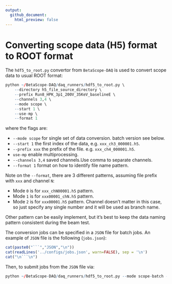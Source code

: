 ```yaml
---
output:
  github_document:
    html_preview: false
---
```



# Converting scope data (H5) format to ROOT format

The `hdf5_to_root.py` convertor from `BetaScope-DAQ` is used to convert scope data to usual ROOT format:

```r
python ~/BetaScope-DAQ/daq_runners/hdf5_to_root.py \
    --directory h5_file_source_directory \
    --prefix Run8_HPK_3p1_200V_35KeV_baselineE \ 
    --channels 3,4 \
    --mode scope \
    --start 1 \
    --use-mp \
    --format 1 
```

where the flags are:

+ `--mode scope` for single set of data conversion. batch version see below.
+ `--start 1` the first index of the data, e.g. `xxx_ch3_000001.h5`.
+ `--prefix xxx` the prefix of the file. e.g. `xxx_ch4_000001.h5`.
+ `use-mp` enable multiprocessing.
+ `--channels 3,4` saved channels.Use comma to separate channels.
+ `--format 1` format on how to identify file name pattern.

Note on the `--format`, there are 3 different patterns, assuming file prefix with `xxx` and channel `N`:

+ Mode `0` is for `xxx_chN00001.h5` pattern.
+ Mode `1` is for `xxx00001_chN.h5` pattern.
+ Mode `2` is for `xxx00001.h5` pattern. Channel doesn't matter in this case, so just specify any single number and it will be used as branch name.

Other pattern can be easily implement, but it's best to keep the data naming pattern consistent during the beam test.

The conversion jobs can be specified in a `JSON` file for batch jobs. An example of `JSON` file is the following (`jobs.json`):

```r
cat(paste0("```","JSON","\n"))
cat(readLines('../configs/jobs.json', warn=FALSE), sep = '\n')
cat("\n```\n")
```

Then, to submit jobs from the `JSON` file via:

```r
python ~/BetaScope-DAQ/daq_runners/hdf5_to_root.py --mode scope-batch --joblist jobs.json --jobname "HPK3p2,BNL20um" 
```